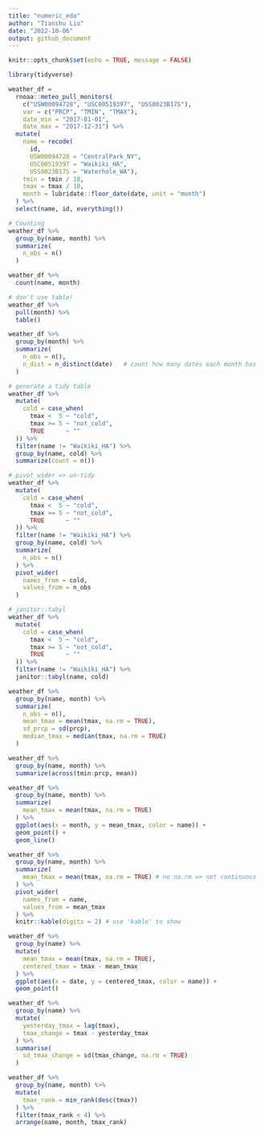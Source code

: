 ```yaml
---
title: "numeric_eda"
author: "Tianshu Liu"
date: "2022-10-06"
output: github_document
---
```


```r
knitr::opts_chunk$set(echo = TRUE, message = FALSE)
```

```r
library(tidyverse)

weather_df =  
  rnoaa::meteo_pull_monitors(
    c("USW00094728", "USC00519397", "USS0023B17S"),
    var = c("PRCP", "TMIN", "TMAX"), 
    date_min = "2017-01-01",
    date_max = "2017-12-31") %>%
  mutate(
    name = recode(
      id, 
      USW00094728 = "CentralPark_NY", 
      USC00519397 = "Waikiki_HA",
      USS0023B17S = "Waterhole_WA"),
    tmin = tmin / 10,
    tmax = tmax / 10,
    month = lubridate::floor_date(date, unit = "month")
  ) %>%
  select(name, id, everything())
```

```r
# Counting 
weather_df %>%
  group_by(name, month) %>%
  summarize(
    n_obs = n()
  )

weather_df %>%
  count(name, month)

# don't use table!
weather_df %>%
  pull(month) %>%
  table()
```

```r
weather_df %>%
  group_by(month) %>%
  summarize(
    n_obs = n(),
    n_dist = n_distinct(date)   # count how many dates each month has
  )

```

 
```r
# generate a tidy table
weather_df %>% 
  mutate(
    cold = case_when(
      tmax <  5 ~ "cold",
      tmax >= 5 ~ "not_cold",
      TRUE      ~ ""
  )) %>% 
  filter(name != "Waikiki_HA") %>% 
  group_by(name, cold) %>% 
  summarize(count = n())

# pivot_wider => un-tidy
weather_df %>% 
  mutate(
    cold = case_when(
      tmax <  5 ~ "cold",
      tmax >= 5 ~ "not_cold",
      TRUE      ~ ""
  )) %>% 
  filter(name != "Waikiki_HA") %>% 
  group_by(name, cold) %>% 
  summarize(
    n_obs = n()
  ) %>%
  pivot_wider(
    names_from = cold,
    values_from = n_obs
  )

# janitor::tabyl
weather_df %>% 
  mutate(
    cold = case_when(
      tmax <  5 ~ "cold",
      tmax >= 5 ~ "not_cold",
      TRUE      ~ ""
  )) %>% 
  filter(name != "Waikiki_HA") %>% 
  janitor::tabyl(name, cold)
```

```r
weather_df %>%
  group_by(name, month) %>%
  summarize(
    n_obs = n(),
    mean_tmax = mean(tmax, na.rm = TRUE),
    sd_prcp = sd(prcp),
    median_tmax = median(tmax, na.rm = TRUE)
  )

weather_df %>%
  group_by(name, month) %>%
  summarize(across(tmin:prcp, mean))

weather_df %>%
  group_by(name, month) %>%
  summarize(
    mean_tmax = mean(tmax, na.rm = TRUE)
  ) %>%
  ggplot(aes(x = month, y = mean_tmax, color = name)) + 
  geom_point() +
  geom_line() 

weather_df %>%
  group_by(name, month) %>%
  summarize(
    mean_tmax = mean(tmax, na.rm = TRUE) # no na.rm => not continuous
  ) %>%
  pivot_wider(
    names_from = name,
    values_from = mean_tmax
  ) %>% 
  knitr::kable(digits = 2) # use 'kable' to show
```

```r
weather_df %>%
  group_by(name) %>% 
  mutate(
    mean_tmax = mean(tmax, na.rm = TRUE),
    centered_tmax = tmax - mean_tmax
  ) %>%
  ggplot(aes(x = date, y = centered_tmax, color = name)) + 
  geom_point()
```

```r
weather_df %>%
  group_by(name) %>%
  mutate(
    yesterday_tmax = lag(tmax),
    tmax_change = tmax - yesterday_tmax
  ) %>%
  summarise(
    sd_tmax_change = sd(tmax_change, na.rm = TRUE)
  )
```

```r
weather_df %>%
  group_by(name, month) %>%
  mutate(
    tmax_rank = min_rank(desc(tmax))
  ) %>%
  filter(tmax_rank < 4) %>%
  arrange(name, month, tmax_rank)
```



